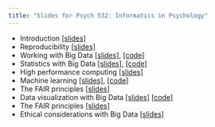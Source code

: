 ```yaml
---
title: "Slides for Psych 532: Informatics in Psychology"
---
```


- Introduction [\[slides\]](slides/01-introduction.html)
- Reproducibility [\[slides\]](slides/02-reproducibility.html)
- Working with Big Data [\[slides\]](slides/03-working-with-big-data.html), [\[code\]](slides/code/tidy_demo.r)
- Statistics with Big Data [\[slides\]](slides/04-stats-with-big-data.html), [\[code\]](slides/code/stats_demo.r)
- High performance computing [\[slides\]](slides/05-hpc.html)
- Machine learning [\[slides\]](slides/06-machine-learning.html), [\[code\]](slides/code/ml_demo.r)
- The FAIR principles [\[slides\]](slides/07-fair.html)
- Data visualization with Big Data [\[slides\]](slides/08-viz.html) [\[code\]](slides/code/viz_demo.r)
- The FAIR principles [\[slides\]](slides/07-fair.html)
- Ethical considerations with Big Data [\[slides\]](slides/09-ethics.html)